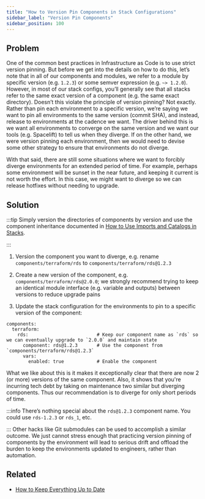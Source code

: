 ```yaml
---
title: "How to Version Pin Components in Stack Configurations"
sidebar_label: "Version Pin Components"
sidebar_position: 100
---
```


## Problem

One of the common best practices in Infrastructure as Code is to use strict version pinning. But before we get into the details on how to do this, let’s note that in all of our components and modules, we refer to a module by specific version (e.g. `1.2.3`) or some semver expression (e.g. `~> 1.2.0`). However, in most of our stack configs, you’ll generally see that all stacks refer to the same exact version of a component (e.g. the same exact directory). Doesn’t this violate the principle of version pinning? Not exactly. Rather than pin each environment to a specific version, we’re saying we want to pin all environments to the same version (commit SHA), and instead, release to environments at the cadence we want. The driver behind this is we want all environments to converge on the same version and we want our tools (e.g. Spacelift) to tell us when they diverge. If on the other hand, we were version pinning each environment, then we would need to devise some other strategy to ensure that environments do not diverge.

With that said, there are still some situations where we want to forcibly diverge environments for an extended period of time. For example, perhaps some environment will be sunset in the near future, and keeping it current is not worth the effort. In this case, we might want to diverge so we can release hotfixes without needing to upgrade.

## Solution

:::tip
Simply version the directories of components by version and use the component inheritance documented in [How to Use Imports and Catalogs in Stacks](/learn/maintenance/tutorials/how-to-use-imports-and-catalogs-in-stacks).

:::

1. Version the component you want to diverge, e.g. rename `components/terraform/rds` to `components/terraform/rds@1.2.3`

2. Create a new version of the component, e.g. `components/terraform/rds@2.0.0`; we strongly recommend trying to keep an identical module interface (e.g. variable and outputs) between versions to reduce upgrade pains

3. Update the stack configuration for the environments to pin to a specific version of the component:

```
components:
  terraform:
    rds:                         # Keep our component name as `rds` so we can eventually upgrade to `2.0.0` and maintain state
      component: rds@1.2.3       # Use the component from `components/terraform/rds@1.2.3`
      vars:
        enabled: true            # Enable the component

```

What we like about this is it makes it exceptionally clear that there are now 2 (or more) versions of the same component. Also, it shows that you're incurring tech debt by taking on maintenance two similar but diverging components. Thus our recommendation is to diverge for only short periods of time.

:::info
There’s nothing special about the `rds@1.2.3` component name. You could use `rds-1.2.3` or `rds_1`, etc.

:::
Other hacks like Git submodules can be used to accomplish a similar outcome. We just cannot stress enough that practicing version pinning of components by the environment will lead to serious drift and offload the burden to keep the environments updated to engineers, rather than automation.

## Related

- [How to Keep Everything Up to Date](/learn/maintenance/upgrades/how-to-keep-everything-up-to-date)


